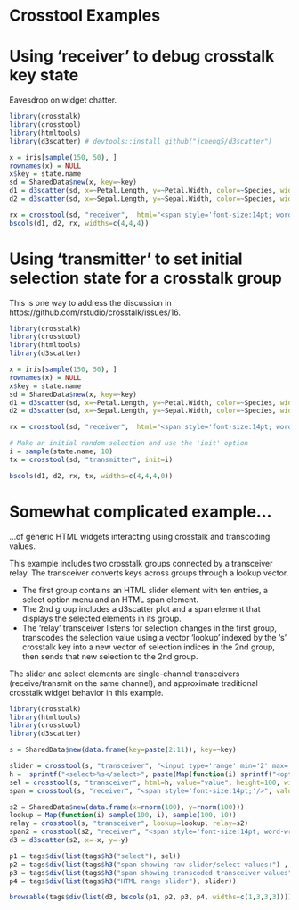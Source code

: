 # Crosstool Examples

# Using 'receiver' to debug crosstalk key state

Eavesdrop on widget chatter.

```r
library(crosstalk)
library(crosstool)
library(htmltools)
library(d3scatter) # devtools::install_github("jcheng5/d3scatter")

x = iris[sample(150, 50), ]
rownames(x) = NULL
x$key = state.name
sd = SharedData$new(x, key=~key)
d1 = d3scatter(sd, x=~Petal.Length, y=~Petal.Width, color=~Species, width="100%")
d2 = d3scatter(sd, x=~Sepal.Length, y=~Sepal.Width, color=~Species, width="100%")

rx = crosstool(sd, "receiver",  html="<span style='font-size:14pt; word-wrap:break-word;'/>", value="innerText", width="100%")
bscols(d1, d2, rx, widths=c(4,4,4))
```

# Using 'transmitter' to set initial selection state for a crosstalk group

This is one way to address the discussion in https://github.com/rstudio/crosstalk/issues/16.

```r
library(crosstalk)
library(crosstool)
library(htmltools)
library(d3scatter)

x = iris[sample(150, 50), ]
rownames(x) = NULL
x$key = state.name
sd = SharedData$new(x, key=~key)
d1 = d3scatter(sd, x=~Petal.Length, y=~Petal.Width, color=~Species, width="100%")
d2 = d3scatter(sd, x=~Sepal.Length, y=~Sepal.Width, color=~Species, width="100%")

rx = crosstool(sd, "receiver",  html="<span style='font-size:14pt; word-wrap:break-word;'/>", value="innerText", width="100%")

# Make an initial random selection and use the 'init' option
i = sample(state.name, 10)
tx = crosstool(sd, "transmitter", init=i)

bscols(d1, d2, rx, tx, widths=c(4,4,4,0))
```



# Somewhat complicated example...

...of generic HTML widgets interacting using crosstalk and transcoding values.

This example includes two crosstalk groups connected by a transceiver relay.
The transceiver converts keys across groups through a lookup vector.


<ul>
<li>The first group contains an HTML slider element with ten entries, a select
option menu and an HTML span element.
<li>The 2nd group includes a d3scatter plot and a span element that displays
the selected elements in its group.
<li>The 'relay' transceiver listens for selection changes in the first group, transcodes
the selection value using a vector 'lookup' indexed by the 's' crosstalk key
into a new vector of selection
indices in the 2nd group, then sends that new selection to the 2nd group.
</ul>

The slider and select elements are single-channel transceivers
(receive/transmit on the same channel), and approximate traditional crosstalk
widget behavior in this example.

```r
library(crosstalk)
library(htmltools)
library(crosstool)
library(d3scatter)

s = SharedData$new(data.frame(key=paste(2:11)), key=~key)

slider = crosstool(s, "transceiver", "<input type='range' min='2' max='11', value='2'/>", width=200, init="2")
h =  sprintf("<select>%s</select>", paste(Map(function(i) sprintf("<option value='%d'>%d</option>", i, i), 2:11), collapse=""))
sel = crosstool(s, "transceiver", html=h, value="value", height=100, width=100)
span = crosstool(s, "receiver", "<span style='font-size:14pt;'/>", value="innerText", width=200)

s2 = SharedData$new(data.frame(x=rnorm(100), y=rnorm(100)))
lookup = Map(function(i) sample(100, i), sample(100, 10))
relay = crosstool(s, "transceiver", lookup=lookup, relay=s2)
span2 = crosstool(s2, "receiver", "<span style='font-size:14pt; word-wrap:break-word;'/>", value="innerText", width=200)
d3 = d3scatter(s2, x=~x, y=~y)

p1 = tags$div(list(tags$h3("select"), sel))
p2 = tags$div(list(tags$h3("span showing raw slider/select values:") , span))
p3 = tags$div(list(tags$h3("span showing transcoded transceiver values") , span2, relay))
p4 = tags$div(list(tags$h3("HTML range slider"), slider))

browsable(tags$div(list(d3, bscols(p1, p2, p3, p4, widths=c(1,3,3,3)))))
```
